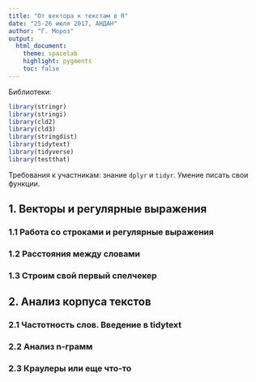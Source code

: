 ```yaml
---
title: "От вектора к текстам в R"
date: "25-26 июля 2017, АНДАН"
author: "Г. Мороз"
output:
  html_document:
    theme: spacelab
    highlight: pygments
    toc: false
---
```


Библиотеки:
```r
library(stringr)
library(stringi)
library(cld2)
library(cld3)
library(stringdist)
library(tidytext)
library(tidyverse)
library(testthat)
```

Требования к участникам: знание `dplyr` и `tidyr`. Умение писать свои функции.

## 1. Векторы и регулярные выражения
### 1.1 Работа со строками и регулярные выражения
### 1.2 Расстояния между словами
### 1.3 Строим свой первый спелчекер

## 2. Анализ корпуса текстов
### 2.1 Частотность слов. Введение в tidytext
### 2.2 Анализ n-грамм
### 2.3 Краулеры или еще что-то